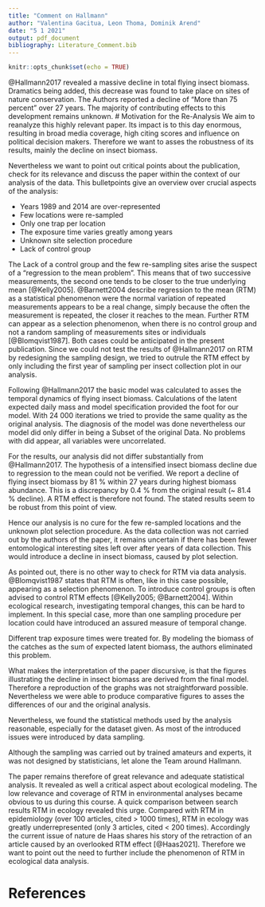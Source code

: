 ```yaml
---
title: "Comment on Hallmann"
author: "Valentina Gacitua, Leon Thoma, Dominik Arend"
date: "5 1 2021"
output: pdf_document
bibliography: Literature_Comment.bib
---
```


```r
knitr::opts_chunk$set(echo = TRUE)
```

@Hallmann2017 revealed a massive decline in total flying insect biomass. Dramatics being added, this decrease was found to take place on sites of nature conservation. The Authors reported a decline of "More than 75 percent" over 27 years. The majority of contributing effects to this development remains unknown.
# Motivation for the Re-Analysis
We aim to reanalyze this highly relevant paper. Its impact is to this day enormous, resulting in broad media coverage, high citing scores and influence on political decision makers. Therefore we want to asses the robustness of its results, mainly the decline on insect biomass.

Nevertheless we want to point out critical points about the publication, check for its relevance and discuss the paper within the context of our analysis of the data. This bulletpoints give an overview over crucial aspects of the analysis:

* Years 1989 and 2014 are over-represented
* Few locations were re-sampled
* Only one trap per location
* The exposure time varies greatly among years
* Unknown site selection procedure
* Lack of control group

The Lack of a control group and the few re-sampling sites arise the suspect of a "regression to the mean problem". This means that of two successive measurements, the second one tends to be closer to the true underlying mean [@Kelly2005]. @Barnett2004 describe regression to the mean (RTM) as a statistical phenomenon were the normal variation of repeated measurements appears to be a real change, simply because the often the measurement is repeated, the closer it reaches to the mean. Further RTM can appear as a selection phenomenon, when there is no control group and not a random sampling of measurements sites or individuals [@Blomqvist1987]. Both cases could be anticipated in the present publication. Since we could not test the results of @Hallmann2017 on RTM by redesigning the sampling design, we tried to outrule the RTM effect by only including the first year of sampling per insect collection plot in our analysis. 

Following @Hallmann2017 the basic model was calculated to asses the temporal dynamics of flying insect biomass. Calculations of the latent expected daily mass and model specification provided the foot for our model. 
With 24 000 iterations we tried to provide the same quality as the original analysis. The diagnosis of the model was done nevertheless our model did only differ in being a Subset of the original Data. No problems with did appear, all variables were uncorrelated. 

For the results, our analysis did not differ substantially from @Hallmann2017. The hypothesis of a intensified insect biomass decline due to regression to the mean could not be verified. We report a decline of flying insect biomass by 81 % within 27 years during highest biomass abundance. This is a discrepancy by 0.4 % from the original result (~ 81.4 % decline). A RTM effect is therefore not found. The stated results seem to be robust from this point of view.

Hence our analysis is no cure for the few re-sampled locations and the unknown plot selection procedure. As the data collection was not carried out by the authors of the paper, it remains uncertain if there has been fewer entomological interesting sites left over after years of data collection. This would introduce a decline in insect biomass, caused by plot selection. 

As pointed out, there is no other way to check for RTM via data analysis. @Blomqvist1987 states that RTM is often, like in this case possible, appearing as a selection phenomenon. To introduce control groups is often advised to control RTM effects [@Kelly2005; @Barnett2004]. Within ecological research, investigating temporal changes, this can be hard to implement. In this special case, more than one sampling procedure per location could have introduced an assured measure of temporal change.

Different trap exposure times were treated for. By modeling the biomass of the catches as the sum of expected latent biomass, the authors eliminated this problem. 

What makes the interpretation of the paper discursive, is that the figures illustrating the decline in insect biomass are derived from the final model. Therefore a reproduction of the graphs was not straightforward possible. Nevertheless we were able to produce comparative figures to asses the differences of our and the original analysis.

Nevertheless, we found the statistical methods used by the analysis reasonable, especially for the dataset given. As most of the introduced issues were introduced by data sampling. 

Although the sampling was carried out by trained amateurs and experts, it was not designed by statisticians, let alone the Team around Hallmann.

The paper remains therefore of great relevance and adequate statistical analysis. It revealed as well a critical aspect about ecological modeling. The low relevance and coverage of RTM in environmental analyses became obvious to us during this course. A quick comparison between search results RTM in ecology revealed this urge. Compared with RTM in epidemiology (over 100 articles, cited > 1000 times), RTM in ecology was  greatly underrepresented (only 3 articles, cited < 200 times). Accordingly the current issue of nature de Haas shares his story of the retraction of an article caused by an overlooked RTM effect [@Haas2021]. Therefore we want to point out the need to further include the phenomenon of RTM in ecological data analysis.

# References
